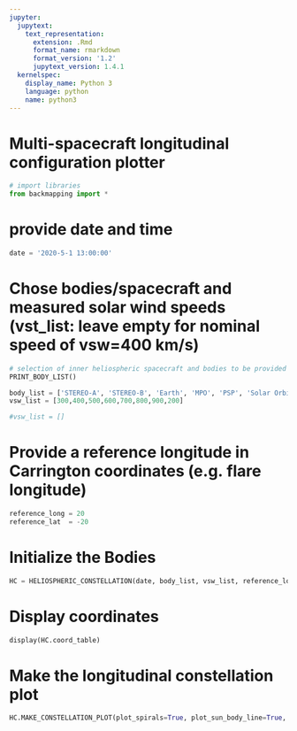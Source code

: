 ```yaml
---
jupyter:
  jupytext:
    text_representation:
      extension: .Rmd
      format_name: rmarkdown
      format_version: '1.2'
      jupytext_version: 1.4.1
  kernelspec:
    display_name: Python 3
    language: python
    name: python3
---
```


# Multi-spacecraft longitudinal configuration plotter

```python
# import libraries
from backmapping import *

```

# provide date and time

```python
date = '2020-5-1 13:00:00'
```

# Chose bodies/spacecraft and measured solar wind speeds (vst_list: leave empty for nominal speed of vsw=400 km/s)

```python
# selection of inner heliospheric spacecraft and bodies to be provided to body_list
PRINT_BODY_LIST()
```

```python
body_list = ['STEREO-A', 'STEREO-B', 'Earth', 'MPO', 'PSP', 'Solar Orbiter', 'Mars']
vsw_list = [300,400,500,600,700,800,900,200]

#vsw_list = []

```

# Provide a reference longitude in Carrington coordinates (e.g. flare longitude)

```python
reference_long = 20
reference_lat  = -20
```

# Initialize the Bodies

```python
HC = HELIOSPHERIC_CONSTELLATION(date, body_list, vsw_list, reference_long, reference_lat)
```

# Display coordinates

```python
display(HC.coord_table)
```

# Make the longitudinal constellation plot

```python
HC.MAKE_CONSTELLATION_PLOT(plot_spirals=True, plot_sun_body_line=True, show_earth_centered_coord=True, outfile='test_plot')
```

```python

```
